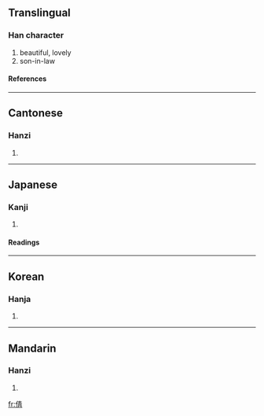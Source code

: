 ==Translingual==
===Han character===
{{Han char|rn=9|rad=人|as=08|sn=10|four=2522<sub>7</sub>|canj=人手一月 (OQMB)}}
# beautiful, lovely
# son-in-law
====References====
{{Han ref|kx=0109.010|dkj=00791|dj=0231.100|hdz=10170.010|uh=5029|ud=20521|bh=ADC5|bd=44485}}
----
==Cantonese==
===Hanzi===
{{yue-hanzi|jyut=|y=sin3}}
# {{defn|Cantonese}}
----
==Japanese==
===Kanji===
{{ja-kanji|grade=|rs=人08}}
# {{defn|Japanese}}
====Readings====
{{ja-readings|on=[[せん]] (sen), [[せい]] (sei)|kun=[[うつくしい]] (utsukushii), [[つらつら]] (tsuratsura)}}
----
==Korean==
===Hanja===
{{ko-hanja|hangeul=천|rv=cheon|mr=ch'ŏn}}
# {{defn|Korean}}
----
==Mandarin==
===Hanzi===
{{cmn-hanzi|pin=[[qiàn]] ([[qian4]])|wg=ch'ien<sup>4</sup>}}
# {{defn|Mandarin}}

[[fr:倩]]